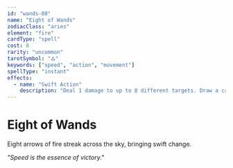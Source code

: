 ```yaml
---
id: "wands-08"
name: "Eight of Wands"
zodiacClass: "aries"
element: "fire"
cardType: "spell"
cost: 8
rarity: "uncommon"
tarotSymbol: "🜂"
keywords: ["speed", "action", "movement"]
spellType: "instant"
effects:
  - name: "Swift Action"
    description: "Deal 1 damage to up to 8 different targets. Draw a card for each target hit"
---
```


# Eight of Wands

Eight arrows of fire streak across the sky, bringing swift change.

*"Speed is the essence of victory."*